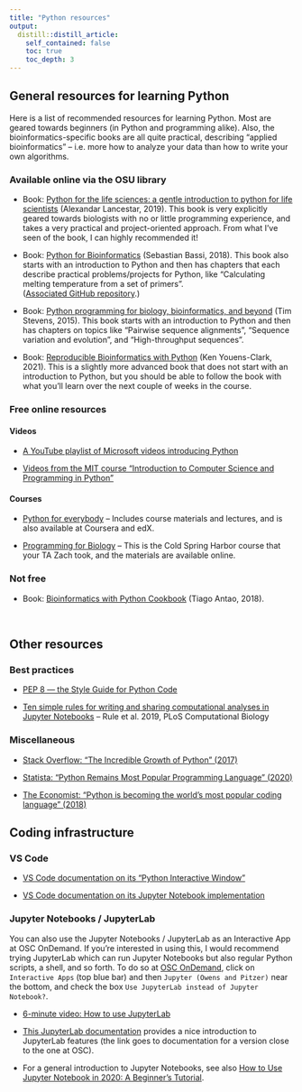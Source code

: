 ```yaml
---
title: "Python resources"
output:
  distill::distill_article:
    self_contained: false
    toc: true
    toc_depth: 3
---
```


## General resources for learning Python

Here is a list of recommended resources for learning Python.
Most are geared towards beginners (in Python and programming alike).
Also, the bioinformatics-specific books are all quite practical,
describing "applied bioinformatics" -- i.e. more how to analyze your data than
how to write your own algorithms.

### Available online via the OSU library

- Book: [Python for the life sciences: a gentle introduction to python for life scientists](https://library.ohio-state.edu/record=b8792177~S7)
  (Alexandar Lancestar, 2019).
  This book is very explicitly geared towards biologists with no or little
  programming experience, and takes a very practical and project-oriented
  approach. From what I've seen of the book, I can highly recommended it! 

- Book: [Python for Bioinformatics](https://library.ohio-state.edu/record=b8257944~S7)
  (Sebastian Bassi, 2018).
  This book also starts with an introduction to Python and then has chapters that
  each describe practical problems/projects for Python,
  like "Calculating melting temperature from a set of primers".  
  ([Associated GitHub repository](https://github.com/serulab/py4bio).)
  
- Book: [Python programming for biology, bioinformatics, and beyond](https://library.ohio-state.edu/record=b8928994~S7) (Tim Stevens, 2015).
  This book starts with an introduction to Python and then has chapters on topics
  like "Pairwise sequence alignments", "Sequence variation and evolution",
  and "High-throughput sequences".

- Book: [Reproducible Bioinformatics with Python](https://library.ohio-state.edu/record=b9208582~S7) (Ken Youens-Clark, 2021).
  This is a slightly more advanced book that does not start with an introduction
  to Python, but you should be able to follow the book with what you'll learn
  over the next couple of weeks in the course.

### Free online resources

#### Videos

- [A YouTube playlist of Microsoft videos introducing Python](https://www.youtube.com/watch?list=PLlrxD0HtieHhS8VzuMCfQD4uJ9yne1mE6&v=jFCNu1-Xdsw)

- [Videos from the MIT course "Introduction to Computer Science and Programming in Python"](https://www.youtube.com/playlist?list=PLUl4u3cNGP63WbdFxL8giv4yhgdMGaZNA)

#### Courses

- [Python for everybody](https://www.py4e.com/) -- Includes course materials
  and lectures, and is also available at Coursera and edX.

- [Programming for Biology](http://programmingforbiology.org/index.html) --
  This is the Cold Spring Harbor course that your TA Zach took,
  and the materials are available online.
  
### Not free
  
- Book: [Bioinformatics with Python Cookbook](https://www.amazon.com/Bioinformatics-Python-Cookbook-bioinformatics-computational/dp/1789344697) (Tiago Antao, 2018).

<br>

## Other resources

### Best practices

- [PEP 8 — the Style Guide for Python Code](https://pep8.org/)

- [Ten simple rules for writing and sharing computational analyses in Jupyter Notebooks ](https://journals.plos.org/ploscompbiol/article?id=10.1371/journal.pcbi.1007007) -- Rule et al. 2019, PLoS Computational Biology
  
### Miscellaneous

- [Stack Overflow: "The Incredible Growth of Python" (2017)](https://stackoverflow.blog/2017/09/06/incredible-growth-python/)

- [Statista: "Python Remains Most Popular Programming Language" (2020)](https://www.statista.com/chart/21017/most-popular-programming-languages/)

- [The Economist: "Python is becoming the world’s most popular coding language" (2018)](https://www.economist.com/graphic-detail/2018/07/26/python-is-becoming-the-worlds-most-popular-coding-language)

## Coding infrastructure

### VS Code

- [VS Code documentation on its "Python Interactive Window"](https://code.visualstudio.com/docs/python/jupyter-support-py)

- [VS Code documentation on its Jupyter Notebook implementation](https://code.visualstudio.com/docs/python/jupyter-support)

### Jupyter Notebooks / JupyterLab

You can also use the Jupyter Notebooks / JupyterLab as an Interactive App at OSC OnDemand.
If you're interested in using this, I would recommend trying JupyterLab which
can run Jupyter Notebooks but also regular Python scripts, a shell, and so forth.
To do so at [OSC OnDemand](https://ondemand.osc.edu),
click on `Interactive Apps` (top blue bar) and then
`Jupyter (Owens and Pitzer)` near the bottom, and
check the box `Use JupyterLab instead of Jupyter Notebook?`.

- [6-minute video: How to use JupyterLab](https://www.youtube.com/watch?v=A5YyoCKxEOU)

- [This JupyterLab documentation](https://jupyterlab.readthedocs.io/en/2.2.x/user/interface.html)
  provides a nice introduction to JupyterLab features
  (the link goes to documentation for a version close to the one at OSC).

- For a general introduction to Jupyter Notebooks, see also
  [How to Use Jupyter Notebook in 2020: A Beginner’s Tutorial](https://www.dataquest.io/blog/jupyter-notebook-tutorial/).
